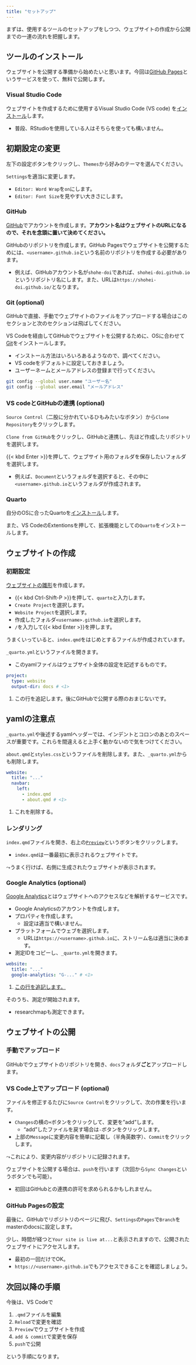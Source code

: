 ```yaml
---
title: "セットアップ"
---
```


まずは、使用するツールのセットアップをしつつ、ウェブサイトの作成から公開までの一連の流れを把握します。

## ツールのインストール

ウェブサイトを公開する準備から始めたいと思います。今回は[GitHub Pages](https://docs.github.com/ja/pages)というサービスを使って、無料で公開します。

### Visual Studio Code

ウェブサイトを作成するために使用するVisual Studio Code (VS code) を[インストール](https://code.visualstudio.com/)します。

- 普段、RStudioを使用している人はそちらを使っても構いません。

:::{.callout-note collapse="true"}

## 初期設定の変更

左下の設定ボタンをクリックし、`Themes`から好みのテーマを選んでください。

`Settings`を適当に変更します。

- `Editor: Word Wrap`を`on`にします。
- `Editor: Font Size`を見やすい大きさにします。

:::

### GitHub

[GitHub](https://github.com/)でアカウントを作成します。**アカウント名はウェブサイトのURLになるので、それを念頭に置いて決めてください。**

GitHubのリポジトリを作成します。GitHub Pagesでウェブサイトを公開するためには、`<username>.github.io`という名前のリポジトリを作成する必要があります。

- 例えば、GitHubアカウント名が`shohe-doi`であれば、`shohei-doi.github.io`というリポジトリ名にします。また、URLは`https://shohei-doi.github.io/`となります。

### Git (optional)

GitHubで直接、手動でウェブサイトのファイルをアップロードする場合はこのセクションと次のセクションは飛ばしてください。

VS Codeを経由してGitHubでウェブサイトを公開するために、OSに合わせて[Git](https://git-scm.com/)をインストールします。

- インストール方法はいろいろあるようなので、調べてください。
- VS codeをデフォルトに設定しておきましょう。
- ユーザーネームとメールアドレスの登録まで行ってください。

```bash
git config --global user.name "ユーザー名"
git config --global user.email "メールアドレス"
```

### VS codeとGitHubの連携 (optional)

`Source Control`（二股に分かれているひもみたいなボタン）から`Clone Repository`をクリックします。

`Clone from GitHub`をクリックし、GitHubと連携し、先ほど作成したリポジトリを選択します。

{{< kbd Enter >}}を押して、ウェブサイト用のフォルダを保存したいフォルダを選択します。

- 例えば、`Document`というフォルダを選択すると、その中に`<username>.github.io`というフォルダが作成されます。

### Quarto

自分のOSに合ったQuartoを[インストール](https://quarto.org/docs/get-started/)します。

また、VS CodeのExtentionsを押して、拡張機能としての`Quarto`をインストールします。

## ウェブサイトの作成

### 初期設定

[ウェブサイトの雛形](https://quarto.org/docs/websites/)を作成します。

- {{< kbd Ctrl-Shift-P >}}を押して、`quarto`と入力します。
- `Create Project`を選択します。
- `Website Project`を選択します。
- 作成したフォルダ`<username>.github.io`を選択します。
- `/`を入力して{{< kbd Enter >}}を押します。

うまくいっていると、`index.qmd`をはじめとするファイルが作成されています。

`_quarto.yml`というファイルを開きます。

- このyamlファイルはウェブサイト全体の設定を記述するものです。

```yaml
project:
  type: website
  output-dir: docs # <1>
```

1. この行を追記します。後にGitHubで公開する際のおまじないです。

:::{.callout-important}
## yamlの注意点

`_quarto.yml`や後述するyamlヘッダーでは、インデントとコロンのあとのスペースが重要です。これらを間違えると上手く動かないので気をつけてください。
:::

`about.qmd`と`styles.css`というファイルを削除します。また、`_quarto.yml`からも削除します。

```yaml
website:
  title: "..."
  navbar:
    left:
      - index.qmd
      - about.qmd # <1>
```

1. これを削除する。

### レンダリング

`index.qmd`ファイルを開き、右上の[`Preview`](https://quarto.org/docs/tools/vscode.html)というボタンをクリックします。

- `index.qmd`は一番最初に表示されるウェブサイトです。

$\leadsto$うまく行けば、右側に生成されたウェブサイトが表示されます。

### Google Analytics (optional)

[Google Analytics](https://marketingplatform.google.com/intl/ja/about/analytics/)とはウェブサイトへのアクセスなどを解析するサービスです。

- Google Analyticsのアカウントを作成します。
- プロパティを作成します。
  - 設定は適当で構いません。
- プラットフォームでウェブを選択します。
  - URLは`https://<username>.github.io`に、ストリーム名は適当に決めます。
- 測定IDをコピーし、`_quarto.yml`を開きます。

```yaml
website:
  title: "..."
  google-analytics: "G-..." # <1>
```

1. [この行を追記します。](https://quarto.org/docs/websites/website-tools.html#google-analytics)

そのうち、測定が開始されます。

- researchmapも測定できます。

## ウェブサイトの公開

### 手動でアップロード

GitHubでウェブサイトのリポジトリを開き、`docs`フォルダ**ごと**アップロードします。

### VS Code上でアップロード (optional)

ファイルを修正するたびに`Source Control`をクリックして、次の作業を行います。

- `Changes`の横の`+`ボタンをクリックして、変更を"add"します。
  - "add"したファイルを戻す場合は`-`ボタンをクリックします。
- 上部の`Message`に変更内容を簡単に記載し（半角英数字）、`Commit`をクリックします。

$\leadsto$これにより、変更内容がリポジトリに記録されます。

ウェブサイトを公開する場合は、`push`を行います（次回から`Sync Changes`というボタンでも可能）。

- 初回はGitHubとの連携の許可を求められるかもしれません。

### GitHub Pagesの設定

最後に、GitHubでリポジトリのページに飛び、`Settings`の`Pages`で`Branch`をmasterのdocsに設定します。

少し、時間が経つと`Your site is live at...`と表示されますので、公開されたウェブサイトにアクセスします。

- 最初の一回だけでOK。
- `https://<username>.github.io`でもアクセスできることを確認しましょう。

## 次回以降の手順

今後は、VS Codeで

1. `.qmd`ファイルを編集
1. `Reload`で変更を確認
1. `Preview`でウェブサイトを作成
1. `add & commit`で変更を保存
1. `push`で公開

という手順になります。
